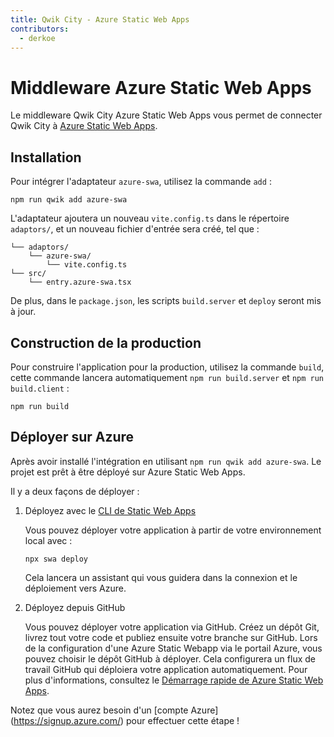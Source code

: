 ```yaml
---
title: Qwik City - Azure Static Web Apps
contributors:
  - derkoe
---
```


# Middleware Azure Static Web Apps

Le middleware Qwik City Azure Static Web Apps vous permet de connecter Qwik City à [Azure Static Web Apps](https://learn.microsoft.com/azure/static-web-apps/).

## Installation

Pour intégrer l'adaptateur `azure-swa`, utilisez la commande `add` :

```shell
npm run qwik add azure-swa
```

L'adaptateur ajoutera un nouveau `vite.config.ts` dans le répertoire `adaptors/`, et un nouveau fichier d'entrée sera créé, tel que :

```
└── adaptors/
    └── azure-swa/
        └── vite.config.ts
└── src/
    └── entry.azure-swa.tsx
```

De plus, dans le `package.json`, les scripts `build.server` et `deploy` seront mis à jour.

## Construction de la production

Pour construire l'application pour la production, utilisez la commande `build`, cette commande lancera automatiquement `npm run build.server` et `npm run build.client` :

```shell
npm run build
```

## Déployer sur Azure

Après avoir installé l'intégration en utilisant `npm run qwik add azure-swa`. Le projet est prêt à être déployé sur Azure Static Web Apps.

Il y a deux façons de déployer :

1. Déployez avec le [CLI de Static Web Apps](https://azure.github.io/static-web-apps-cli/)  
   
   Vous pouvez déployer votre application à partir de votre environnement local avec :

    ```shell
    npx swa deploy
    ```

    Cela lancera un assistant qui vous guidera dans la connexion et le déploiement vers Azure.

2. Déployez depuis GitHub

   Vous pouvez déployer votre application via GitHub. Créez un dépôt Git, livrez tout votre code et publiez ensuite votre branche sur GitHub. 
   Lors de la configuration d'une Azure Static Webapp via le portail Azure, vous pouvez choisir le dépôt GitHub à déployer.
   Cela configurera un flux de travail GitHub qui déploiera votre application automatiquement. Pour plus d'informations, consultez le [Démarrage rapide de Azure Static Web Apps](https://learn.microsoft.com/azure/static-web-apps/get-started-portal?pivots=github).

Notez que vous aurez besoin d'un [compte Azure] (https://signup.azure.com/) pour effectuer cette étape !
